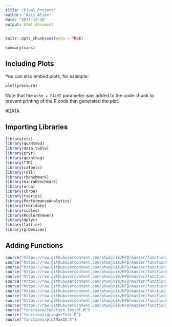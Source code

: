 ```yaml
---
title: "Final Project"
author: "Aziz Aliev"
date: "2023-12-26"
output: html_document
---
```


```r
knitr::opts_chunk$set(echo = TRUE)
```

```r
summary(cars)
```

## Including Plots

You can also embed plots, for example:

```r
plot(pressure)
```

Note that the `echo = FALSE` parameter was added to the code chunk to prevent printing of the R code that generated the plot.

#DATA

## Importing Libraries
```r
library(xts)
library(quantmod)
library(data.table)
library(pryr)
library(quantreg)
library(TTR)
library(caTools)
library(roll)
library(rbenchmark)
library(microbenchmark)
library(urca)
library(chron)
library(tseries)
library(PerformanceAnalytics)
library(lubridate)
library(scales)
library(RColorBrewer)
library(dplyr)
library(lattice)
library(grDevices)
```

## Adding Functions
```r
source("https://raw.githubusercontent.com/ptwojcik/HFD/master/function_positionVB.R")
source("https://raw.githubusercontent.com/ptwojcik/HFD/master/functions_plotPositions.R")
source("https://raw.githubusercontent.com/ptwojcik/HFD/master/function_mySR.R")
source("https://raw.githubusercontent.com/ptwojcik/HFD/master/functions_plotHeatmap.R")
source("https://raw.githubusercontent.com/ptwojcik/HFD/master/function_positionVB_new.R")
source("https://raw.githubusercontent.com/ptwojcik/HFD/master/function_mySR.R")
source("https://raw.githubusercontent.com/ptwojcik/HFD/master/functions_plotHeatmap.R")
source("https://raw.githubusercontent.com/ptwojcik/HFD/master/function_positionVB_new.R")
source("https://raw.githubusercontent.com/ptwojcik/HFD/master/function_mySR.R")
source("https://raw.githubusercontent.com/ptwojcik/HFD/master/functions_plotHeatmap.R")
source("https://raw.githubusercontent.com/ptwojcik/HFD/master/function_positionVB_new.R")
source("functions/function_testdf.R")
source("functions/grangerTest.R")
source("functions/plotMaxDD.R")
```